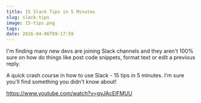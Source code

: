 ```yaml
---
title: 15 Slack Tips in 5 Minutes
slug: slack-tips
image: 15-tips.png
tags: 
date: 2016-04-06T09:17:59
---
```


I'm finding many new devs are joining Slack channels and they aren't 100% sure on how do things like post code snippets, format text or edit a previous reply.

A quick crash course in how to use Slack - 15 tips in 5 minutes. I'm sure you'll find something you didn't know about!

https://www.youtube.com/watch?v=gvJAcElFMUU